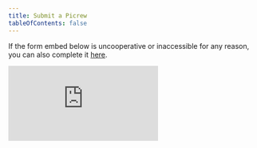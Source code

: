 ```yaml
---
title: Submit a Picrew
tableOfContents: false
---
```


If the form embed below is uncooperative or inaccessible for any reason, you can
also complete it
[here](https://airtable.com/apprJvmt3al5Jgisn/shruOwRnCMhAMtbxh).

<div class="not-content flex items-center justify-center">
  <iframe
    class="h-[1430px] w-[450px]"
    src="https://airtable.com/embed/shruOwRnCMhAMtbxh?backgroundColor=gray"
    frameborder="0"
    onmousewheel=""
  />
</div>
